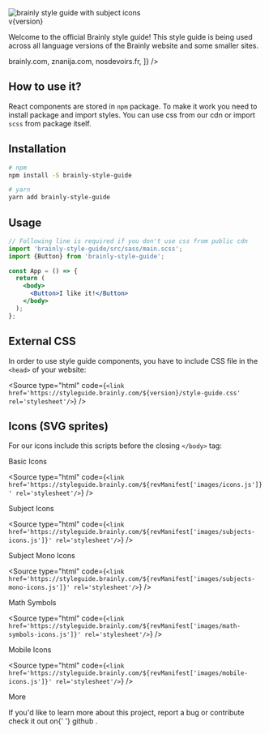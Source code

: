 

<Meta title="Introduction ✏️/Getting Started" />

<div
  style={{
    display: 'flex',
    justifyContent: 'flex-end',
    borderRadius: '8px',
    overflow: 'hidden',
  }}
>
  <img src={introTop} alt="brainly style guide with subject icons" />
</div>

<Flex direction="column" alignItems="center" marginTop="xs">
  <Flex direction="column" alignItems="flex-end" style={{position: 'relative'}}>
    <Text size="medium" weight="bold" color="text-gray-40">
      v{version}
    </Text>
  </Flex>
</Flex>

Welcome to the official Brainly style guide! This style guide is being used
across all language versions of the Brainly website and some smaller sites.

<Flex justifyContent="center">
  <Breadcrumb
    elements={[
      <Link href="https://brainly.com">brainly.com</Link>,
      <Link href="https://znanija.com">znanija.com</Link>,
      <Link href="https://nosdevoirs.fr">nosdevoirs.fr</Link>,
    ]}
  />
</Flex>

<br />

## How to use it?

React components are stored in `npm` package. To make it work you need to
install package and import styles. You can use css from our <Link href="#external-css">cdn</Link> or import `scss` from package itself.

## Installation

```bash
# npm
npm install -S brainly-style-guide

# yarn
yarn add brainly-style-guide
```

## Usage

```jsx
// Following line is required if you don't use css from public cdn
import 'brainly-style-guide/src/sass/main.scss';
import {Button} from 'brainly-style-guide';

const App = () => {
  return (
    <body>
      <Button>I like it!</Button>
    </body>
  );
};
```

## External CSS

In order to use style guide components, you have to include CSS file in the `<head>` of your website:

<Source
  type="html"
  code={`<link href='https://styleguide.brainly.com/${version}/style-guide.css' rel='stylesheet'/>`}
/>

## Icons (SVG sprites)

For our icons include this scripts before the closing `</body>` tag:

<Text transform="uppercase" weight="bold">
  Basic Icons
</Text>

<Source
  type="html"
  code={`<link href='https://styleguide.brainly.com/${revManifest['images/icons.js']}' rel='stylesheet'/>`}
/>

<Text transform="uppercase" weight="bold">
  Subject Icons
</Text>

<Source
  type="html"
  code={`<link href='https://styleguide.brainly.com/${revManifest['images/subjects-icons.js']}' rel='stylesheet'/>`}
/>

<Text transform="uppercase" weight="bold">
  Subject Mono Icons
</Text>

<Source
  type="html"
  code={`<link href='https://styleguide.brainly.com/${revManifest['images/subjects-mono-icons.js']}' rel='stylesheet'/>`}
/>

<Text transform="uppercase" weight="bold">
  Math Symbols
</Text>

<Source
  type="html"
  code={`<link href='https://styleguide.brainly.com/${revManifest['images/math-symbols-icons.js']}' rel='stylesheet'/>`}
/>

<Text transform="uppercase" weight="bold">
  Mobile Icons
</Text>

<Source
  type="html"
  code={`<link href='https://styleguide.brainly.com/${revManifest['images/mobile-icons.js']}' rel='stylesheet'/>`}
/>

<Headline>More</Headline>

<Text>
  If you'd like to learn more about this project, report a bug or contribute
  check it out on{' '}
  <Link size="small" href="https://github.com/brainly/style-guide">
    github
  </Link>
  .
</Text>
